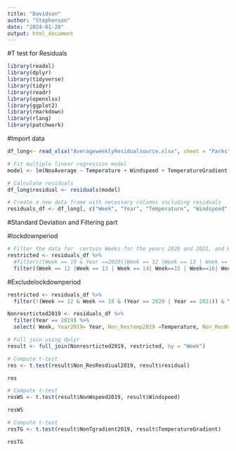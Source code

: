 ```yaml
---
title: "Davidson"
author: "Stephenson"
date: "2024-01-28"
output: html_document
---
```


#T test for Residuals


```r
library(readxl)
library(dplyr)
library(tidyverse)
library(tidyr)
library(readr)
library(openxlsx)
library(ggplot2)
library(rmarkdown)
library(rlang)
library(patchwork)
```


#Import data

```r
df_long<- read_xlsx("AverageweeklyResidualsource.xlsx", sheet = "Parks")
```



```r
# Fit multiple linear regression model
model <- lm(NoxAverage ~ Temperature + Windspeed + TemperatureGradient, data = df_long)


```


```r
# Calculate residuals 
df_long$residual <- residuals(model)

# Create a new data frame with necessary columns including residuals
residuals_df <- df_long[, c("Week", "Year", "Temperature", "Windspeed","TemperatureGradient", "residual")]
```














#Standard Deviation and Filtering part



#lockdownperiod
```r
# Filter the data for  certain Weeks for the years 2020 and 2021, and Week 12 for 2021
restricted <- residuals_df %>%
  #filter(((Week == 19 & Year ==2020)|Week == 12 |Week == 13 | Week == 14| Week==15 | Week==16| Week==17| Week==18) & (Year == 2020 | Year == 2021 | Year == 2019))
  filter((Week == 12 |Week == 13 | Week == 14| Week==15 | Week==16| Week==17| Week==18) & (Year == 2020 | Year == 2021))

```



#Excludelockdownperiod
```r

restricted <- residuals_df %>%
  filter(!(Week >= 12 & Week <= 18 & (Year == 2020 | Year == 2021)) & Year != 2019)

```





```r
Nonresrticted2019 <- residuals_df %>%
  filter(Year == 2019) %>%
  select( Week, Year2019= Year, Non_Restemp2019 =Temperature, Non_ResWspeed2019 =Windspeed, Non_ResTgradient2019= TemperatureGradient, Non_ResResdiual2019= residual)

```



```r
# Full join using dplyr
result <- full_join(Nonresrticted2019, restricted, by = "Week")

```




```r
# Compute t-test
res <- t.test(result$Non_ResResdiual2019, result$residual)

res
```

```r
# Compute t-test
resWS <- t.test(result$NonWspeed2019, result$Windspeed)

resWS
```





```r
# Compute t-test
resTG <- t.test(result$NonTgradient2019, result$TemperatureGradient)

resTG
```






